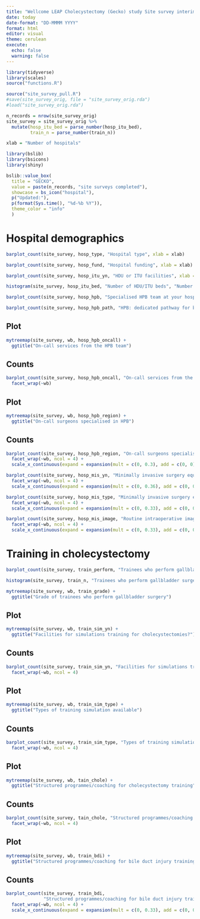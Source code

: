 ```yaml
---
title: "Wellcome LEAP Cholecystectomy (Gecko) study Site survey interim results"
date: today
date-format: "DD-MMMM YYYY"
format: html
editor: visual
theme: cerulean
execute:
  echo: false
  warning: false
---
```


```r
library(tidyverse)
library(scales)
source("functions.R")

source("site_survey_pull.R")
#save(site_survey_orig, file = "site_survey_orig.rda")
#load("site_survey_orig.rda")

n_records = nrow(site_survey_orig)
site_survey = site_survey_orig %>% 
  mutate(hosp_itu_bed = parse_number(hosp_itu_bed),
         train_n = parse_number(train_n))

xlab = "Number of hospitals"
```


::: {layout-ncol="1"}
```r

library(bslib)
library(bsicons)
library(shiny)

bslib::value_box(
  title = "GECKO",
  value = paste(n_records, "site surveys completed"),
  showcase = bs_icon("hospital"),
  p("Updated:"),
  p(format(Sys.time(), "%d-%b %Y")),
  theme_color = "info"
  )
```
:::

# Hospital demographics

::: {layout-ncol="2"}
```r
barplot_count(site_survey, hosp_type, "Hospital type", xlab = xlab)
```

```r
barplot_count(site_survey, hosp_fund, "Hospital funding", xlab = xlab)
```

```r
barplot_count(site_survey, hosp_itu_yn, "HDU or ITU facilities", xlab = xlab)
```

```r
histogram(site_survey, hosp_itu_bed, "Number of HDU/ITU beds", "Number of beds", "Number of hospitals")
```

```r
barplot_count(site_survey, hosp_hpb, "Specialised HPB team at your hospital", xlab = xlab)
```


```r
barplot_count(site_survey, hosp_hpb_path, "HPB: dedicated pathway for bile duct injury management", xlab = xlab)
```
:::

::: {layout-ncol="1"}

::: {.panel-tabset}

## Plot

```r
mytreemap(site_survey, wb, hosp_hpb_oncall) +
  ggtitle("On-call services from the HPB team")

```


## Counts

```r
barplot_count(site_survey, hosp_hpb_oncall, "On-call services from the HPB team", xlab) +
  facet_wrap(~wb)
```
:::


::: {.panel-tabset}

## Plot
```r
mytreemap(site_survey, wb, hosp_hpb_region) +
  ggtitle("On-call surgeons specialised in HPB")

```

## Counts

```r
barplot_count(site_survey, hosp_hpb_region, "On-call surgeons specialised in HPB", xlab = xlab) +
  facet_wrap(~wb, ncol = 4) +
  scale_x_continuous(expand = expansion(mult = c(0, 0.3), add = c(0, 0)))
```


:::


```r
barplot_count(site_survey, hosp_mis_yn, "Minimally invasive surgery equipment", xlab = xlab) +
  facet_wrap(~wb, ncol = 4) +
  scale_x_continuous(expand = expansion(mult = c(0, 0.36), add = c(0, 0)))
```

```r
barplot_count(site_survey, hosp_mis_type, "Minimally invasive surgery equipment type", xlab = xlab) +
  facet_wrap(~wb, ncol = 4) +
  scale_x_continuous(expand = expansion(mult = c(0, 0.33), add = c(0, 0)))
```

```r
barplot_count(site_survey, hosp_mis_image, "Routine intraoperative images", xlab = xlab) +
  facet_wrap(~wb, ncol = 4) +
  scale_x_continuous(expand = expansion(mult = c(0, 0.33), add = c(0, 0)))
```
:::

# Training in cholecystectomy

::: {layout-ncol="2"}
```r
barplot_count(site_survey, train_perform, "Trainees who perform gallbladder surgery", xlab = xlab)
```

```r
histogram(site_survey, train_n, "Trainees who perform gallbladder surgery", "Number of trainees", "Number of hospitals")
```
:::

::: {layout-ncol="1"}
```r
mytreemap(site_survey, wb, train_grade) +
  ggtitle("Grade of trainees who perform gallbladder surgery")
```


::: {.panel-tabset}

## Plot
```r
mytreemap(site_survey, wb, train_sim_yn) +
  ggtitle("Facilities for simulations training for cholecystectomies?")
```

## Counts

```r
barplot_count(site_survey, train_sim_yn, "Facilities for simulations training for cholecystectomies?", xlab = xlab) +
  facet_wrap(~wb, ncol = 4)
```

:::

::: {.panel-tabset}

## Plot

```r
mytreemap(site_survey, wb, train_sim_type) +
  ggtitle("Types of training simulation available")
```

## Counts

```r
barplot_count(site_survey, train_sim_type, "Types of training simulation available", xlab = xlab) +
  facet_wrap(~wb, ncol = 4)
```

:::


::: {.panel-tabset}

## Plot

```r
mytreemap(site_survey, wb, tain_chole) +
  ggtitle("Structured programmes/coaching for cholecystectomy training")
```

## Counts

```r
barplot_count(site_survey, tain_chole, "Structured programmes/coaching for cholecystectomy training", xlab = xlab) +
  facet_wrap(~wb, ncol = 4)
```

:::

::: {.panel-tabset}

## Plot

```r
mytreemap(site_survey, wb, train_bdi) +
  ggtitle("Structured programmes/coaching for bile duct injury training")
```

## Counts

```r
barplot_count(site_survey, train_bdi,
              "Structured programmes/coaching for bile duct injury training", high_n = 80, xlab = xlab) +
  facet_wrap(~wb, ncol = 4) +
  scale_x_continuous(expand = expansion(mult = c(0, 0.33), add = c(0, 0)))
```

:::


:::
